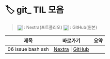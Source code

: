 # 🏷️ git_ TIL 모음

> <img src="/vercel.svg" width="18" style="vertical-align:middle" /> : Nextra(포트폴리오)   <img src="/github.svg" width="18" style="vertical-align:middle" /> : GitHub(원본)

| 제목 | 바로가기 | 요약 |
|------|----------|------|
| 06 issue bash ssh | [Nextra](/til/til-2025/til-07/06-issue-bash-ssh) \| [GitHub](https://github.com/MinHyeok-lee1/TIL/blob/main/2025/07/06-issue-bash-ssh.md) |  |
